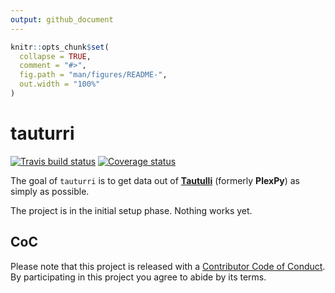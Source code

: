 ```yaml
---
output: github_document
---
```


<!-- README.md is generated from README.Rmd. Please edit that file -->

```r
knitr::opts_chunk$set(
  collapse = TRUE,
  comment = "#>",
  fig.path = "man/figures/README-",
  out.width = "100%"
)
```
# tauturri

[![Travis build status](https://travis-ci.org/jemus42/tauturri.svg?branch=master)](https://travis-ci.org/jemus42/tauturri)
[![Coverage status](https://codecov.io/gh/jemus42/tauturri/branch/master/graph/badge.svg)](https://codecov.io/github/jemus42/tauturri?branch=master)


The goal of `tauturri` is to get data out of [**Tautulli**](https://github.com/JonnyWong16/plexpy) (formerly **PlexPy**) as simply as possible.

The project is in the initial setup phase. Nothing works yet.

## CoC

Please note that this project is released with a [Contributor Code of Conduct](CODE_OF_CONDUCT.md).  
By participating in this project you agree to abide by its terms.
